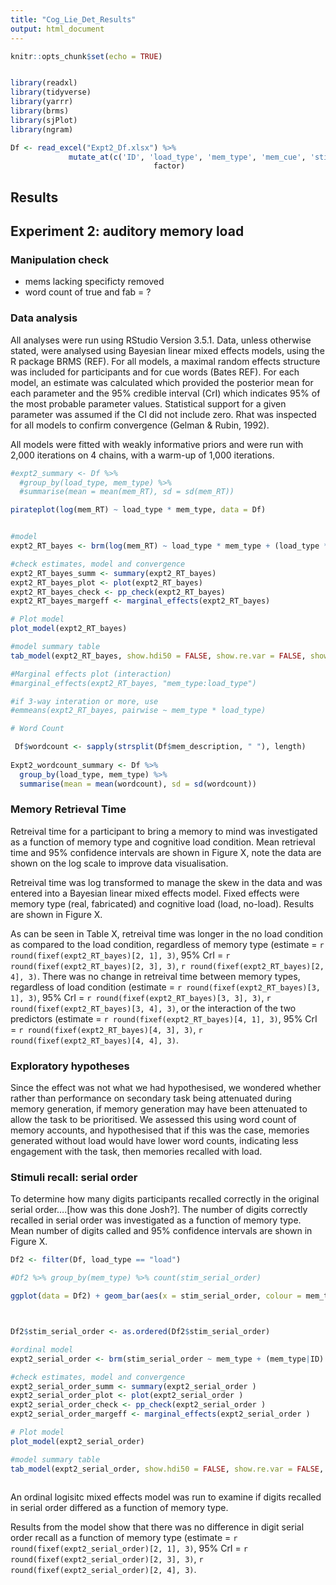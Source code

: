 ```yaml
---
title: "Cog_Lie_Det_Results"
output: html_document
---
```


```r
knitr::opts_chunk$set(echo = TRUE)


library(readxl)
library(tidyverse)
library(yarrr)
library(brms)
library(sjPlot)
library(ngram)

```



```r

Df <- read_excel("Expt2_Df.xlsx") %>% 
             mutate_at(c('ID', 'load_type', 'mem_type', 'mem_cue', 'stim'), 
                                factor)

```

## Results

## Experiment 2: auditory memory load

### Manipulation check

- mems lacking specificty removed
- word count of true and fab = ?


### Data analysis

All analyses were run using RStudio Version 3.5.1. Data, unless otherwise stated, were analysed using Bayesian linear mixed effects models, using the R package BRMS (REF). For all models, a maximal random effects structure was included for participants and for cue words (Bates REF). For each model, an estimate was calculated which provided the posterior mean for each parameter and the 95% credible interval (CrI) which indicates 95% of the most probable parameter values. Statistical support for a given parameter was assumed if the CI did not include zero. Rhat was inspected for all models to confirm convergence (Gelman & Rubin, 1992).

All models were fitted with weakly informative priors and were run with 2,000 iterations on 4 chains, with a warm-up of 1,000 iterations.


```r

#expt2_summary <- Df %>%
  #group_by(load_type, mem_type) %>%
  #summarise(mean = mean(mem_RT), sd = sd(mem_RT))

pirateplot(log(mem_RT) ~ load_type * mem_type, data = Df)


#model
expt2_RT_bayes <- brm(log(mem_RT) ~ load_type * mem_type + (load_type * mem_type|ID) + (load_type * mem_type|mem_cue), data = Df)

#check estimates, model and convergence
expt2_RT_bayes_summ <- summary(expt2_RT_bayes)
expt2_RT_bayes_plot <- plot(expt2_RT_bayes)
expt2_RT_bayes_check <- pp_check(expt2_RT_bayes)
expt2_RT_bayes_margeff <- marginal_effects(expt2_RT_bayes)

# Plot model
plot_model(expt2_RT_bayes)

#model summary table
tab_model(expt2_RT_bayes, show.hdi50 = FALSE, show.re.var = FALSE, show.r2 = FALSE, show.icc = FALSE)

#Marginal effects plot (interaction)
#marginal_effects(expt2_RT_bayes, "mem_type:load_type")

#if 3-way interation or more, use 
#emmeans(expt2_RT_bayes, pairwise ~ mem_type * load_type)

# Word Count

 Df$wordcount <- sapply(strsplit(Df$mem_description, " "), length)
 
Expt2_wordcount_summary <- Df %>%
  group_by(load_type, mem_type) %>%
  summarise(mean = mean(wordcount), sd = sd(wordcount))

```


### Memory Retrieval Time

Retreival time for a participant to bring a memory to mind was investigated as a function of memory type and cognitive load condition. Mean retrieval time and 95% confidence intervals are shown in Figure X, note the data are shown on the log scale to improve data visualisation.

Retreival time was log transformed to manage the skew in the data and was entered into a Bayesian linear mixed effects model. Fixed effects were memory type (real, fabricated) and cognitive load (load, no-load). Results are shown in Figure X.

As can be seen in Table X, retreival time was longer in the no load condition as compared to the load condition, regardless of memory type (estimate = `r round(fixef(expt2_RT_bayes)[2, 1], 3) `, 95% CrI = `r round(fixef(expt2_RT_bayes)[2, 3], 3) `, `r round(fixef(expt2_RT_bayes)[2, 4], 3) `. There was no change in retreival time between memory types, regardless of load condition (estimate = `r round(fixef(expt2_RT_bayes)[3, 1], 3) `, 95% CrI = `r round(fixef(expt2_RT_bayes)[3, 3], 3)`, `r round(fixef(expt2_RT_bayes)[3, 4], 3) `, or the interaction of the two predictors (estimate = `r round(fixef(expt2_RT_bayes)[4, 1], 3) `, 95% CrI = `r round(fixef(expt2_RT_bayes)[4, 3], 3)`, `r round(fixef(expt2_RT_bayes)[4, 4], 3) `.   

### Exploratory hypotheses

Since the effect was not what we had hypothesised, we wondered whether rather than performance on secondary task being attenuated during memory generation, if memory generation may have been attenuated to allow the task to be prioritised. We assessed this using word count of memory accounts, and hypothesised that if this was the case, memories generated without load would have lower word counts, indicating less engagement with the task, then memories recalled with load.



### Stimuli recall: serial order

To determine how many digits participants recalled correctly in the original serial order....[how was this done Josh?]. The number of digits correctly recalled in serial order was investigated as a function of memory type. Mean number of digits called and 95% confidence intervals are shown in Figure X.


```r

Df2 <- filter(Df, load_type == "load")

#Df2 %>% group_by(mem_type) %>% count(stim_serial_order)

ggplot(data = Df2) + geom_bar(aes(x = stim_serial_order, colour = mem_type))



Df2$stim_serial_order <- as.ordered(Df2$stim_serial_order)

#ordinal model
expt2_serial_order <- brm(stim_serial_order ~ mem_type + (mem_type|ID) + (mem_type|mem_cue), data = Df2, family = cumulative("logit"))

#check estimates, model and convergence
expt2_serial_order_summ <- summary(expt2_serial_order )
expt2_serial_order_plot <- plot(expt2_serial_order )
expt2_serial_order_check <- pp_check(expt2_serial_order )
expt2_serial_order_margeff <- marginal_effects(expt2_serial_order )

# Plot model
plot_model(expt2_serial_order)

#model summary table
tab_model(expt2_serial_order, show.hdi50 = FALSE, show.re.var = FALSE, show.r2 = FALSE, show.icc = FALSE)



```

An ordinal logisitc mixed effects model was run to examine if digits recalled in serial order differed as a function of memory type. 

Results from the model show that there was no difference in digit serial order recall as a function of memory type (estimate = `r round(fixef(expt2_serial_order)[2, 1], 3)`, 95% CrI = `r round(fixef(expt2_serial_order)[2, 3], 3)`, `r round(fixef(expt2_serial_order)[2, 4], 3)`.   
